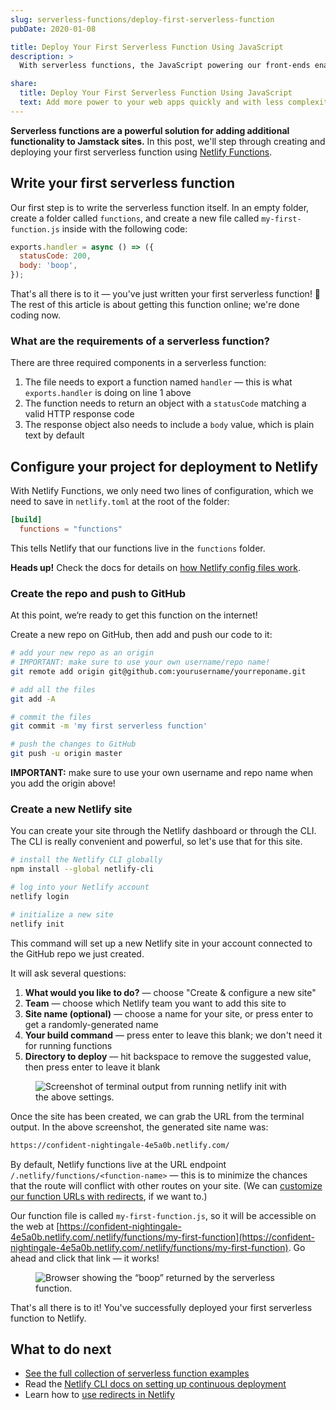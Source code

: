 ```yaml
---
slug: serverless-functions/deploy-first-serverless-function
pubDate: 2020-01-08

title: Deploy Your First Serverless Function Using JavaScript
description: >
  With serverless functions, the JavaScript powering our front-ends enables us to add back-end logic. Deploy your first serverless function in this tutorial!

share:
  title: Deploy Your First Serverless Function Using JavaScript
  text: Add more power to your web apps quickly and with less complexity.
---
```



**Serverless functions are a powerful solution for adding additional functionality to Jamstack sites.** In this post, we'll step through creating and deploying your first serverless function using [Netlify Functions](https://www.netlify.com/products/functions/?utm_source=learnwithjason&utm_medium=first-serverless-function-jl&utm_campaign=devex).

## Write your first serverless function

Our first step is to write the serverless function itself. In an empty folder, create a folder called `functions`, and create a new file called `my-first-function.js` inside with the following code:

```js
exports.handler = async () => ({
  statusCode: 200,
  body: 'boop',
});
```

That's all there is to it — you've just written your first serverless function! 🎉 The rest of this article is about getting this function online; we're done coding now.

### What are the requirements of a serverless function?

There are three required components in a serverless function:

1. The file needs to export a function named `handler` — this is what `exports.handler` is doing on line 1 above
2. The function needs to return an object with a `statusCode` matching a valid HTTP response code
3. The response object also needs to include a `body` value, which is plain text by default

## Configure your project for deployment to Netlify

With Netlify Functions, we only need two lines of configuration, which we need to save in `netlify.toml` at the root of the folder:

```toml
[build]
  functions = "functions"
```

This tells Netlify that our functions live in the `functions` folder.

<Aside>

**Heads up!** Check the docs for details on [how Netlify config files work](https://docs.netlify.com/configure-builds/file-based-configuration/?utm_source=learnwithjason&utm_medium=first-serverless-function-jl&utm_campaign=devex#continuous-deployment).

</Aside>

### Create the repo and push to GitHub

At this point, we‘re ready to get this function on the internet!

Create a new repo on GitHub, then add and push our code to it:

```bash
# add your new repo as an origin
# IMPORTANT: make sure to use your own username/repo name!
git remote add origin git@github.com:yourusername/yourreponame.git

# add all the files
git add -A

# commit the files
git commit -m 'my first serverless function'

# push the changes to GitHub
git push -u origin master
```

<Aside warning>

**IMPORTANT:** make sure to use your own username and repo name when you add the origin above!

</Aside>

### Create a new Netlify site

You can create your site through the Netlify dashboard or through the CLI. The CLI is really convenient and powerful, so let's use that for this site.

```bash
# install the Netlify CLI globally
npm install --global netlify-cli

# log into your Netlify account
netlify login

# initialize a new site
netlify init
```

This command will set up a new Netlify site in your account connected to the GitHub repo we just created.

It will ask several questions:

1. **What would you like to do?** — choose "Create & configure a new site"
2. **Team** — choose which Netlify team you want to add this site to
3. **Site name (optional)** — choose a name for your site, or press enter to get a randomly-generated name
4. **Your build command** — press enter to leave this blank; we don't need it for running functions
5. **Directory to deploy** — hit backspace to remove the suggested value, then press enter to leave it blank

<Figure
  caption="The Netlify init command guides us through taking a new site live."
  border={false}
>

![Screenshot of terminal output from running netlify init with the above settings.](/images/netlify-init.png)

</Figure>

Once the site has been created, we can grab the URL from the terminal output. In the above screenshot, the generated site name was:

```md
https://confident-nightingale-4e5a0b.netlify.com/
```

By default, Netlify functions live at the URL endpoint `/.netlify/functions/<function-name>` — this is to minimize the chances that the route will conflict with other routes on your site. (We can [customize our function URLs with redirects](https://docs.netlify.com/routing/redirects/?utm_source=learnwithjason&utm_medium=first-serverless-function-jl&utm_campaign=devex#continuous-deployment), if we want to.)

Our function file is called `my-first-function.js`, so it will be accessible on the web at [https://confident-nightingale-4e5a0b.netlify.com/.netlify/functions/my-first-function](https://confident-nightingale-4e5a0b.netlify.com/.netlify/functions/my-first-function). Go ahead and click that link — it works!

<Figure
  caption="Browser showing “boop” returned from our serverless function."
  border={false}
>

![Browser showing the “boop” returned by the serverless function.](/images/serverless-boop-function.png)

</Figure>

That's all there is to it! You've successfully deployed your first serverless function to Netlify.

## What to do next

- [See the full collection of serverless function examples](/blog/serverless-functions/overview)
- Read the [Netlify CLI docs on setting up continuous deployment](https://docs.netlify.com/cli/get-started/?utm_source=learnwithjason&utm_medium=first-serverless-function-jl&utm_campaign=devex#continuous-deployment)
- Learn how to [use redirects in Netlify](https://docs.netlify.com/routing/redirects/?utm_source=learnwithjason&utm_medium=first-serverless-function-jl&utm_campaign=devex#continuous-deployment)
